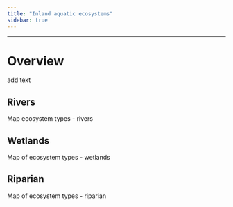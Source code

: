 ```yaml
---
title: "Inland aquatic ecosystems"
sidebar: true
---
```


------------------------------------------------------------------------

# Overview

add text

## Rivers

Map ecosystem types - rivers

## Wetlands

Map of ecosystem types - wetlands

## Riparian

Map of ecosystem types - riparian
